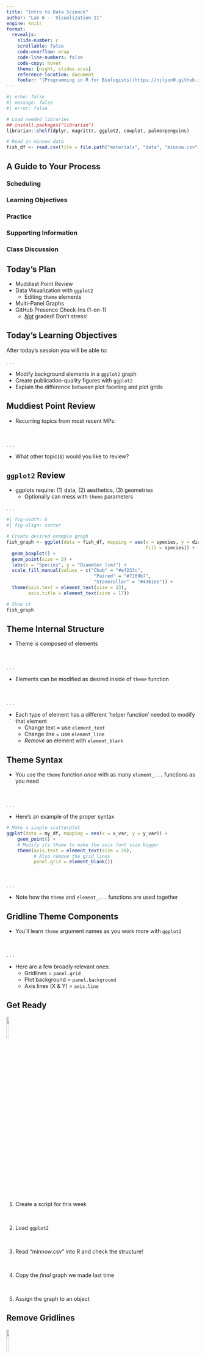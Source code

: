 ```yaml
---
title: "Intro to Data Science"
author: "Lab 6 -- Visualization II"
engine: knitr
format: 
  revealjs: 
    slide-number: c
    scrollable: false
    code-overflow: wrap
    code-line-numbers: false
    code-copy: hover
    theme: [night, slides.scss]
    reference-location: document
    footer: "[Programming in R for Biologists](https://njlyon0.github.io/teach_r-for-biologists/)"
---
```


```r
#| echo: false
#| message: false
#| error: false

# Load needed libraries
## install.packages("librarian")
librarian::shelf(dplyr, magrittr, ggplot2, cowplot, palmerpenguins)
```

```r
# Read in minnow data
fish_df <- read.csv(file = file.path("materials", "data", "minnow.csv"))
```

## A Guide to Your Process

### [Scheduling]{.blue}

### [Learning Objectives]{.purple}

### [Practice]{.pink}

### [Supporting Information]{.orange}

### [Class Discussion]{.gold}

## [Today's Plan]{.blue}

- Muddiest Point Review
- Data Visualization with `ggplot2`
    - Editing `theme` elements
- Multi-Panel Graphs
- GitHub Presence Check-Ins (1-on-1)
    - <u>_Not_</u> graded! Don't stress!

## [Today's Learning Objectives]{.purple}

After today's session you will be able to:

. . .

- Modify background elements in a `ggplot2` graph
- Create publication-quality figures with `ggplot2`
- Explain the difference between plot faceting and plot grids

## [Muddiest Point Review]{.gold}

- Recurring topics from most recent MPs:

\

. . .

- What other topic(s) would you like to review?

## [`ggplot2` Review]{.orange} {.smaller}

- ggplots require: (1) data, (2) aesthetics, (3) geometries
    - Optionally can mess with `theme` parameters

. . .

```r
#| fig-width: 6
#| fig-align: center

# Create desired example graph
fish_graph <- ggplot(data = fish_df, mapping = aes(x = species, y = diameter_cm, 
                                                   fill = species)) +
  geom_boxplot() +
  geom_point(size = 2) +
  labs(x = "Species", y = "Diameter (cm)") +
  scale_fill_manual(values = c("Chub" = "#ef233c", 
                                "Paired" = "#7209b7", 
                                "Stoneroller" = "#4361ee")) +
  theme(axis.text = element_text(size = 13),
        axis.title = element_text(size = 17))

# Show it
fish_graph
```

## [Theme Internal Structure]{.orange} {.smaller}

- Theme is composed of [elements]{.purple}

\

. . . 

- Elements can be modified as desired inside of `theme` function

\

. . . 

- Each type of element has a different 'helper function' needed to modify that element
    - Change text = use `element_text`
    - Change line = use `element_line`
    - _Remove_ an element with `element_blank`

## [Theme Syntax]{.orange} {.smaller}

- You use the `theme` function _once_ with as many `element_...` functions as you need

\

. . . 

- Here's an example of the proper syntax
```.r
# Make a simple scatterplot
ggplot(data = my_df, mapping = aes(x = x_var, y = y_var)) +
    geom_point() +
    # Modify its theme to make the axis font size bigger
    theme(axis.text = element_text(size = 20),
          # Also remove the grid lines
          panel.grid = element_blank())
```

\

. . . 

- Note how the `theme` and `element_...` functions are used together

## [Gridline Theme Components]{.orange} {.smaller}

- You'll learn `theme` argument names as you work more with `ggplot2`

\

. . . 

- Here are a few broadly relevant ones:
    - Gridlines = `panel.grid`
    - Plot background = `panel.background`
    - Axis lines (X & Y) = `axis.line`

## [Get Ready]{.pink} {.smaller}

![](images/hex-ggplot2.png){.absolute top=0 left=1100 width="12%" fig-alt="hex logo for ggplot2 R package"}

1. Create a script for this week

\

2. Load `ggplot2`

\

3. Read "minnow.csv" into R and check the structure!

\

4. Copy the _final_ graph we made last time

\

5. Assign the graph to an object

## [Remove Gridlines]{.pink} {.smaller}

![](images/hex-ggplot2.png){.absolute top=0 left=1100 width="12%" fig-alt="hex logo for ggplot2 R package"}

- To that graph, add the following code:
    - `theme(panel.grid = element_blank())`

\

. . . 

- What does this do to your graph?

\

. . . 

- What happens if you add these two lines as well (**inside** of the `theme` parentheses!)?
    - `panel.background = element_blank()`
    - `axis.line = element_line(color = "black")`

## [Remove Gridlines]{.pink} {.smaller}

![](images/hex-ggplot2.png){.absolute top=0 left=1100 width="12%" fig-alt="hex logo for ggplot2 R package"}

::::{.columns}
:::{.column width="50%"}

```r
#| fig-height: 10

# Make the first theme modification
fish_graph +
  theme(panel.grid = element_blank())
```

:::
:::{.column width="50%"}

```r
#| fig-height: 10

# Make the remaining theme modifications
fish_graph + 
  theme(panel.grid = element_blank(),
        panel.background = element_blank(),
        axis.line = element_line(color = "black"))
```

:::
::::

## [Changing Text Size]{.orange} {.smaller}

- We can also modify text size inside of `theme`

\

. . . 

- Axis "[title]{.purple}" vs. axis "[text]{.purple}"
    - `axis.title` = axis label text (given to `labs` function)
    - `axis.text` = text on axis tick marks

\

. . . 

![](images/graph-title-v-text.png){.absolute top=80 left=750 width="40%" fig-alt="Screen capture of the x-axis of a ggplot2-style graph with the axis label (i.e., the bigger text -- a.k.a. 'title') in a rectangle and the axis tick labels (i.e., the smaller text -- a.k.a. 'text') in a separate rectangle"}

. . . 

- Want to modify just X or Y? Add that to the argument name!
    - E.g., `theme(axis.text.x = element_text(...))`

## [Change Text Size]{.pink} {.smaller}

![](images/hex-ggplot2.png){.absolute top=0 left=1100 width="12%" fig-alt="hex logo for ggplot2 R package"}

- Take your most recent graph
    - No gridlines, no background gray square, black axis lines

\

. . .

- And make the following tweaks:
    - Make the axis _title_ font size 15
    - Make the axis _text_ font size 13

\

. . .

- What does that leave you with?

## [Change Text Size]{.pink} {.smaller}

![](images/hex-ggplot2.png){.absolute top=0 left=1100 width="12%" fig-alt="hex logo for ggplot2 R package"}

```r
#| fig-width: 6
#| fig-align: center

# Create desired example graph and change font size
fish_graph +
  theme(panel.grid = element_blank(),
        panel.background = element_blank(),
        axis.line = element_line(color = "black"),
        axis.title = element_text(size = 15),
        axis.text = element_text(size = 13))
```

## [Customizing Legend]{.orange} {.smaller}

- You can also customize the plot legend in the `theme` function!
    - Legend placement = `legend.position`
    - Legend title = `legend.title`

\

. . .

- `legend.position` works differently than most other elements!
    - Instead of wanting `element_...` it wants `c(<x position>, <y position>)`
    - Positions range from 0 (left / bottom) to 1 (right / top)

## [Customizing Legend Syntax]{.orange} {.smaller}

- Check out an example where we put the legend in the middle of the plot
```.r
# Example scatterplot
ggplot(data = my_df, mapping = aes(x = x_var, y = y_var)) +
    geom_point() +
    # With legend in the middle of the space
    theme(legend.position = c(0.5, 0.5))
```

\

. . .

- That graph would have the legend in both:
    - the center (left / right)
    - the middle (top / bottom)

## [Customize Legend]{.pink} {.smaller}

![](images/hex-ggplot2.png){.absolute top=0 left=1100 width="12%" fig-alt="hex logo for ggplot2 R package"}

- To the graph you created last practice:
    - Remove the legend title
    - Experiment with legend placement until you’re happy

\

- You may put the legend wherever you'd like _but_:
    - It <u>should not</u> overlap any points / boxplots

\

- What does _that_ graph look like?

## [Customize Legend]{.pink} {.smaller}

![](images/hex-ggplot2.png){.absolute top=0 left=1100 width="12%" fig-alt="hex logo for ggplot2 R package"}

```r
#| fig-width: 6
#| fig-align: center

# Create desired example graph and change font size
fish_graph +
  theme(panel.grid = element_blank(),
        panel.background = element_blank(),
        axis.line = element_line(color = "black"),
        axis.title = element_text(size = 15),
        axis.text = element_text(size = 13),
        legend.title = element_blank(),
        legend.position = c(0.8, 0.8))
```

## [Temperature Check]{.purple}

#### How are you Feeling?

<p align="center">
<img src="comics/debugging.png" alt="Comic-style graph depicting someone's emotional state as they debug code (from initial struggle and defeat to eventual triumph)">
</p>

## [Multi-Panel Background]{.orange} {.smaller}

::::{.columns}
:::{.column width="65%"}
- Sometimes nice to have multiple graphs next to each other
    - Makes direct comparison easier
    - Journals have limits on number of figures but multi-panels still count as 1

\

- Two methods (for ggplots):
    1. `ggplot2::facet_grid()`
    2. `cowplot::plot_grid()`

:::
:::{.column width="35%"}

<img src="images/graph-multi-panel.jpg" alt="Three panels of maps of the continental US where each panel shows conditions under a different climate change future" align="right">

:::
::::

## [Facted Graphs]{.orange} {.smaller}

- `ggplot2` has an internal way of handling this called [facets]{.purple}

\

. . . 

- Facets work similarly to geometries
    - You get separate plots for each level of the facet variable

\

. . . 

- Facets must _all_ be the same plot type and _have identical axes_
    - Sometimes not an issue but good to keep in mind!

## [Fact Syntax]{.orange} {.smaller}

- To facet into 1 row x many columns:
```.r
# Example scatterplot
ggplot(data = my_df, mapping = aes(x = x_var, y = y_var)) +
    geom_point() +
    # Facet into rows of some other variable
    facet_grid(. ~ facet_variable)
```

\

. . .

- To facet into many rows x 1 column:
```.r
# Example scatterplot
ggplot(data = my_df, mapping = aes(x = x_var, y = y_var)) +
    geom_point() +
    # Facet into rows of some other variable
    facet_grid(facet_variable ~ .)
```

## [Facet Example]{.orange} {.smaller}

![](images/hex-penguins.png){.absolute top=0 left=1100 width="12%" fig-alt="hex logo for palmerpenguins R package"}
![](images/hex-ggplot2.png){.absolute top=0 left=965 width="12%" fig-alt="hex logo for ggplot2 R package"}

```r
#| echo: true
#| message: false
#| code-line-numbers: "|3"
#| fig-width: 6
#| fig-height: 4.5
#| fig-align: center

ggplot(data = penguins, aes(x = body_mass_g, y = flipper_length_mm, color = species)) + 
  geom_point() +
  facet_grid(. ~ island) +
  labs(x = "Body Mass (g)", y = "Flipper Length (mm)") +
  theme(legend.position = c(0.87, 0.85),
        legend.title = element_blank(),
        panel.background = element_blank())
```

## [Facet]{.pink} {.smaller}

![](images/hex-ggplot2.png){.absolute top=0 left=1100 width="12%" fig-alt="hex logo for ggplot2 R package"}

- Using the fish data, make a new graph that:
    - Has nest _diameter_ on the X axis
    - Has nest _depth_ on the Y axis
    - Is a scatterplot
    - Faceted by species
    - Plus any additional `theme` tweaks you want to make!

\

- What does your plot look like?

## [Facet]{.pink} {.smaller}

![](images/hex-ggplot2.png){.absolute top=0 left=1100 width="12%" fig-alt="hex logo for ggplot2 R package"}

```r
#| fig-width: 6
#| fig-align: center

# Make desired graph
ggplot(data = fish_df, aes(x = diameter_cm, y = depth_cm, color = species)) +
  geom_point() +
  facet_grid(. ~ species) +
  theme_bw() +
  theme(legend.position = "none")
```

## [Plot Grids]{.orange} {.smaller}

- Facets work great when all panels are the same
    - What about when you want <u>different graphs in each panel</u>?

\

. . . 

- `cowplot::plot_grid` lets you put multiple different graphs together

\

. . . 

- Have to make graphs _separately_ first, _then_ combine them

\

. . . 

- Example syntax: 
```.r
cowplot::plot_grid(plot1, plot2, ncol = 1, nrow = 2)
```

## [Plot Grid Example]{.orange} {.smaller}

```r
#| fig-width: 10
#| fig-align: center

# Make faceted plot
first <- penguins %>%
  dplyr::filter(!is.na(sex) & !is.na(flipper_length_mm)) %>%
  ggplot(aes(x = sex, y = flipper_length_mm, fill = sex)) +
  geom_jitter(alpha = 0.3, width = 0.15) +
  geom_violin(alpha = 0.5) +
  labs(x = "Sex", y = "Flipper Length (mm)") +
  scale_fill_manual(values = c("pink", "navy")) +
  supportR::theme_lyon() +
  theme(legend.position = "none")

# Make a second graph
second <- penguins %>% 
  dplyr::filter(!is.na(species) & !is.na(body_mass_g)) %>%
  ggplot(aes(x = species, y = body_mass_g, fill = species)) +
  coord_flip() +
  geom_boxplot(alpha = 0.5) +
  labs(x = "Species", y = "Body Mass (g)") +
  scale_fill_manual(values = c("#8ecae6", "#219ebc", "#023047")) +
  supportR::theme_lyon() +
  theme(legend.position = "none")

# Assemble plot grid
cowplot::plot_grid(first, second, labels = "AUTO", ncol = 2, nrow = 1)
```

## [Plot Grids]{.pink} {.smaller}

![](images/hex-cowplot.png){.absolute top=0 left=1100 width="12%" fig-alt="hex logo for cowplot R package"}
![](images/hex-ggplot2.png){.absolute top=0 left=965 width="12%" fig-alt="hex logo for ggplot2 R package"}

- Make two graphs using the fish data:

1. Copy your faceted graph of diameter vs. depth
    - But remove the facet by species

2. Make a boxplot with flow on the y-axis and species on the x-axis

\

- Using `plot_grid`, make a multi-panel graph with these two graphs
    - Make them side by side (I.e., 2 columns, 1 row)

## [Plot Grids]{.pink} {.smaller}

![](images/hex-cowplot.png){.absolute top=0 left=1100 width="12%" fig-alt="hex logo for cowplot R package"}
![](images/hex-ggplot2.png){.absolute top=0 left=965 width="12%" fig-alt="hex logo for ggplot2 R package"}

\
\

```r
#| fig-width: 10
#| fig-align: center

# Make desired graph
fish1 <- ggplot(data = fish_df, aes(x = diameter_cm, y = depth_cm, color = species)) +
  geom_point() +
  # facet_grid(. ~ species) +
  labs(x = "Diameter (cm)", y = "Depth (cm)") +
  theme_bw() +
  theme(legend.position = "none")

# Make second desired graph
fish2 <- ggplot(data = fish_df, aes(x = species, y = flow_cfs, fill = species)) +
  geom_boxplot() +
  labs(x = "Species", y = "Flow (cubic feet / second)") +
  theme_bw() +
  theme(legend.position = "none")

# Assemble into a multi-panel graph
cowplot::plot_grid(fish1, fish2, labels = "AUTO", ncol = 2, nrow = 1)
```

## [Temperature Check]{.purple}

#### How are you Feeling?

<p align="center">
<img src="comics/debugging.png" alt="Comic-style graph depicting someone's emotional state as they debug code (from initial struggle and defeat to eventual triumph)">
</p>

## [GitHub Presence FAQ]{.orange} {.smaller}

- Worth 40 pts (16% course grade)

\

- Checklist-style rubric on Canvas

\

- Due [day before _last_ lab]{.blue}

\

- Can basically finish all of it now though if you want!

## [GitHub Presence Assignment]{.orange} {.smaller}

- This assignment will seriously help in interviews / job apps!
    - Demonstrates your data science skills

\

. . .

- I don't want anyone caught unawares by this assignment
    - So I'll meet with each of you 1-on-1 today to see where you're at so far

\

. . .

- Good chance for you to ask any questions you have!
    - Also lets me give you tips for success

## [Upcoming Due Dates]{.blue} {.smaller}

::::{.columns}
:::{.column width="50%"}

### Due before lab

#### (By midnight)

- Homework \#6
- Muddiest Point \#7

:::
:::{.column width="50%"}

### Due before lecture

#### (By midnight)

- Homework \#7
- Submit [Draft 2]{.blue} of Function Tutorials
    - Double check rubric to see that you're not leaving any points on the table!
    - Remember to also <u>submit the Revision Response</u>

:::
::::

## [GitHub 1-on-1s]{.gold} {.smaller}

- Stick around until we do our 1-on-1

\

- After you have met with me you can leave
    - Though you're welcome to stay and work on Homework \#6 / course assignments!

\

- Any volunteers to go first?
